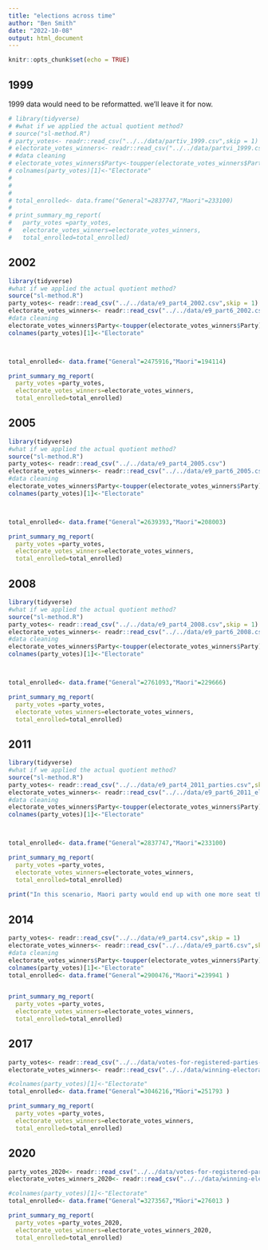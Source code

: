 ```yaml
---
title: "elections across time"
author: "Ben Smith"
date: "2022-10-08"
output: html_document
---
```


```r
knitr::opts_chunk$set(echo = TRUE)
```


## 1999

1999 data would need to be reformatted. we'll leave it for now.
```r

# library(tidyverse)
# #what if we applied the actual quotient method?
# source("sl-method.R")
# party_votes<- readr::read_csv("../../data/partiv_1999.csv",skip = 1)
# electorate_votes_winners<- readr::read_csv("../../data/partvi_1999.csv",skip = 1)
# #data cleaning
# electorate_votes_winners$Party<-toupper(electorate_votes_winners$Party)
# colnames(party_votes)[1]<-"Electorate"
# 
# 
# 
# total_enrolled<- data.frame("General"=2837747,"Maori"=233100)
# 
# print_summary_mg_report(
#   party_votes =party_votes, 
#   electorate_votes_winners=electorate_votes_winners,
#   total_enrolled=total_enrolled)

```

## 2002


```r
library(tidyverse)
#what if we applied the actual quotient method?
source("sl-method.R")
party_votes<- readr::read_csv("../../data/e9_part4_2002.csv",skip = 1)
electorate_votes_winners<- readr::read_csv("../../data/e9_part6_2002.csv",skip = 1)
#data cleaning
electorate_votes_winners$Party<-toupper(electorate_votes_winners$Party)
colnames(party_votes)[1]<-"Electorate"



total_enrolled<- data.frame("General"=2475916,"Maori"=194114)

print_summary_mg_report(
  party_votes =party_votes, 
  electorate_votes_winners=electorate_votes_winners,
  total_enrolled=total_enrolled)

```

## 2005


```r
library(tidyverse)
#what if we applied the actual quotient method?
source("sl-method.R")
party_votes<- readr::read_csv("../../data/e9_part4_2005.csv")
electorate_votes_winners<- readr::read_csv("../../data/e9_part6_2005.csv",skip = 1)
#data cleaning
electorate_votes_winners$Party<-toupper(electorate_votes_winners$Party)
colnames(party_votes)[1]<-"Electorate"



total_enrolled<- data.frame("General"=2639393,"Maori"=208003)

print_summary_mg_report(
  party_votes =party_votes, 
  electorate_votes_winners=electorate_votes_winners,
  total_enrolled=total_enrolled)

```

## 2008

```r
library(tidyverse)
#what if we applied the actual quotient method?
source("sl-method.R")
party_votes<- readr::read_csv("../../data/e9_part4_2008.csv",skip = 1)
electorate_votes_winners<- readr::read_csv("../../data/e9_part6_2008.csv",skip = 1)
#data cleaning
electorate_votes_winners$Party<-toupper(electorate_votes_winners$Party)
colnames(party_votes)[1]<-"Electorate"



total_enrolled<- data.frame("General"=2761093,"Maori"=229666)

print_summary_mg_report(
  party_votes =party_votes, 
  electorate_votes_winners=electorate_votes_winners,
  total_enrolled=total_enrolled)

```

## 2011

```r
library(tidyverse)
#what if we applied the actual quotient method?
source("sl-method.R")
party_votes<- readr::read_csv("../../data/e9_part4_2011_parties.csv",skip = 1)
electorate_votes_winners<- readr::read_csv("../../data/e9_part6_2011_electorates.csv",skip = 1)
#data cleaning
electorate_votes_winners$Party<-toupper(electorate_votes_winners$Party)
colnames(party_votes)[1]<-"Electorate"



total_enrolled<- data.frame("General"=2837747,"Maori"=233100)

print_summary_mg_report(
  party_votes =party_votes, 
  electorate_votes_winners=electorate_votes_winners,
  total_enrolled=total_enrolled)
  
print("In this scenario, Maori party would end up with one more seat than shown, because they won three list seats in 2011.")

```


## 2014

```r
party_votes<- readr::read_csv("../../data/e9_part4.csv",skip = 1)
electorate_votes_winners<- readr::read_csv("../../data/e9_part6.csv",skip = 1)
#data cleaning
electorate_votes_winners$Party<-toupper(electorate_votes_winners$Party)
colnames(party_votes)[1]<-"Electorate"
total_enrolled<- data.frame("General"=2900476,"Maori"=239941 )


print_summary_mg_report(
  party_votes =party_votes, 
  electorate_votes_winners=electorate_votes_winners,
  total_enrolled=total_enrolled)

```



## 2017


```r

party_votes<- readr::read_csv("../../data/votes-for-registered-parties-by-electorate_2017.csv",skip = 1)
electorate_votes_winners<- readr::read_csv("../../data/winning-electorate-candidates_2017.csv",skip = 1)

#colnames(party_votes)[1]<-"Electorate"
total_enrolled<- data.frame("General"=3046216,"Māori"=251793 )

print_summary_mg_report(
  party_votes =party_votes, 
  electorate_votes_winners=electorate_votes_winners,
  total_enrolled=total_enrolled)

```




## 2020


```r

party_votes_2020<- readr::read_csv("../../data/votes-for-registered-parties-by-electorate_2020.csv",skip = 1)
electorate_votes_winners_2020<- readr::read_csv("../../data/winning-electorate-candidates_2020.csv",skip = 1)

#colnames(party_votes)[1]<-"Electorate"
total_enrolled<- data.frame("General"=3273567,"Māori"=276013 )

print_summary_mg_report(
  party_votes =party_votes_2020, 
  electorate_votes_winners=electorate_votes_winners_2020,
  total_enrolled=total_enrolled)

```